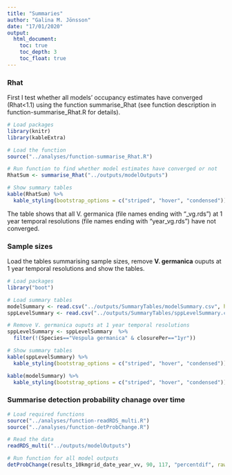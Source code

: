 ```yaml
---
title: "Summaries"
author: "Galina M. Jönsson"
date: "17/01/2020"
output: 
  html_document:
    toc: true
    toc_depth: 3
    toc_float: true
---
```


### Rhat
First I test whether all models' occupancy estimates have converged (Rhat<1.1) using the function summarise_Rhat (see function description in function-summarise_Rhat.R for details).
```r
# Load packages
library(knitr)
library(kableExtra)

# Load the function
source("../analyses/function-summarise_Rhat.R")

# Run function to find whether model estimates have converged or not
RhatSum <- summarise_Rhat("../outputs/modelOutputs")

# Show summary tables
kable(RhatSum) %>%
  kable_styling(bootstrap_options = c("striped", "hover", "condensed"))
```
The table shows that all V. germanica (file names ending with "_vg.rds") at 1 year temporal resolutions (file names ending with "year_vg.rds") have not converged. 

### Sample sizes
Load the tables summarising sample sizes, remove __V. germanica__ ouputs at 1 year temporal resolutions and show the tables. 
```r
# Load packages
library("boot")

# Load summary tables
modelSummary <- read.csv("../outputs/SummaryTables/modelSummary.csv", header=T, as.is = TRUE, na.strings=c("","NA")) 
sppLevelSummary <- read.csv("../outputs/SummaryTables/sppLevelSummary.csv", header=T, as.is = TRUE, na.strings=c("","NA")) 

# Remove V. germanica ouputs at 1 year temporal resolutions
sppLevelSummary <- sppLevelSummary  %>% 
  filter(!(Species=="Vespula germanica" & closurePer=="1yr"))

# Show summary tables
kable(sppLevelSummary) %>%
  kable_styling(bootstrap_options = c("striped", "hover", "condensed"))

kable(modelSummary) %>%
  kable_styling(bootstrap_options = c("striped", "hover", "condensed"))
```


### Summarise detection probability chanage over time

```r
# Load required functions
source("../analyses/function-readRDS_multi.R")
source("../analyses/function-detProbChange.R")

# Read the data
readRDS_multi("../outputs/modelOutputs")

# Run function for all model outputs
detProbChange(results_10kmgrid_date_year_vv, 90, 117, "percentdif", rawData=FALSE)

```